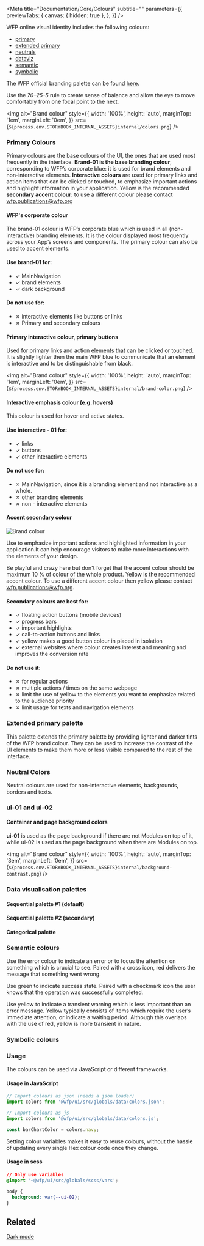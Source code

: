 
<Meta
  title="Documentation/Core/Colours"
  subtitle=""
  parameters={{
    previewTabs: {
      canvas: { hidden: true },
    },
  }}
/>

WFP online visual identity includes the following colours:

- [primary](#primary-colours)
- [extended primary](#extended-primary-palette)
- [neutrals](#neutral-colors)
- [dataviz](#tints-to-use-in-graphs-and-charts)
- [semantic](#semantic-colours)
- [symbolic](#symbolic-colours)

The WFP official branding palette can be found [here](http://brand.manuals.wfp.org/en/core-elements/colours/colour-palette/).

Use the _70–25–5_ rule to create sense of balance and allow the eye to
move comfortably from one focal point to the next.

<img
  alt="Brand colour"
  style={{
    width: '100%',
    height: 'auto',
    marginTop: '1em',
    marginLeft: '0em',
  }}
  src={`${process.env.STORYBOOK_INTERNAL_ASSETS}internal/colors.png`}
/>

### Primary Colours

Primary colours are the base colours of the UI, the ones that are used most
frequently in the interface. **Brand-01 is the base branding colour**,
corresponding to WFP’s corporate blue: it is used for brand elements and
non-interactive elements. **Interactive colours** are used for primary
links and action items that can be clicked or touched, to emphasize important
actions and highlight information in your application. Yellow is the
recommended **secondary accent colour**: to use a different colour please
contact [wfp.publications@wfp.org](mailto:wfp.publications@wfp.org)

<ColourList filter="brand" />

<Colour color="brand-01" />
<h4 className="wfp--story__sub-heading">WFP's corporate colour</h4>

The brand-01 colour is WFP’s corporate blue which is used in all
(non-interactive) branding elements. It is the colour displayed most
frequently across your App’s screens and components. The primary colour
can also be used to accent elements.

#### Use brand-01 for:

- ✓ MainNavigation
- ✓ brand elements
- ✓ dark background

#### Do not use for:

- ✗ interactive elements like buttons or links
- ✗ Primary and secondary colours

<Colour color="interactive-01" />

<h4 className="wfp--story__sub-heading">
  Primary interactive colour, primary buttons
</h4>

Used for primary links and action elements that can be clicked or touched. It
is slightly lighter then the main WFP blue to communicate that an element is
interactive and to be distinguishable from black.

<img
  alt="Brand colour"
  style={{
    width: '100%',
    height: 'auto',
    marginTop: '1em',
    marginLeft: '0em',
  }}
  src={`${process.env.STORYBOOK_INTERNAL_ASSETS}internal/brand-color.png`}
/>

<Colour color="interactive-02" />
<h4 className="wfp--story__sub-heading">
  Interactive emphasis colour (e.g. hovers)
</h4>

This colour is used for hover and active states.

#### Use interactive - 01 for:

- ✓ links
- ✓ buttons
- ✓ other interactive elements

#### Do not use for:

- ✗ MainNavigation, since it is a branding element and not interactive as a whole.
- ✗ other branding elements
- ✗ non - interactive elements

<Colour color="accent-01" />

<h4 className="wfp--story__sub-heading">Accent secondary colour</h4>
<img
  alt="Brand colour"
  style={{
    width: '100%',
    height: 'auto',
    marginTop: '1em',
    marginLeft: '0em',
  }}
  src={`${process.env.STORYBOOK_INTERNAL_ASSETS}internal/secondary-color.png`}
/>

Use to emphasize important actions and highlighted information in your
application.It can help encourage visitors to make more interactions
with the elements of your design.

Be playful and crazy here but don't forget that the accent colour should
be maximum 10 % of colour of the whole product. Yellow is the
recommended accent colour. To use a different accent colour then yellow
please contact [wfp.publications@wfp.org](mailto:wfp.publications@wfp.org).

#### Secondary colours are best for:

- ✓ floating action buttons (mobile devices)
- ✓ progress bars
- ✓ important highlights
- ✓ call-to-action buttons and links
- ✓ yellow makes a good button colour in placed in isolation
- ✓ external websites where colour creates interest and meaning and
  improves the conversion rate

#### Do not use it:

- ✗ for regular actions
- ✗ multiple actions / times on the same webpage
- ✗ limit the use of yellow to the elements you want to emphasize
  related to the audience priority
- ✗ limit usage for texts and navigation elements

### Extended primary palette

This palette extends the primary palette by providing lighter and darker
tints of the WFP brand colour. They can be used to increase the contrast
of the UI elements to make them more or less visible compared to the
rest of the interface.

<ColourList filter="brand-extended" />

### Neutral Colors

Neutral colours are used for non-interactive elements, backgrounds,
borders and texts.

<ColourList filter="ui" />

### ui-01 and ui-02

<h4 className="wfp--story__sub-heading">
  Container and page background colors
</h4>

**ui-01** is used as the page background if there are not Modules on
top of it, while ui-02 is used as the page background when there are
Modules on top.

<img
  alt="Brand colour"
  style={{
    width: '100%',
    height: 'auto',
    marginTop: '3em',
    marginLeft: '0em',
  }}
  src={`${process.env.STORYBOOK_INTERNAL_ASSETS}internal/background-contrast.png`}
/>

### Data visualisation palettes

#### Sequential palette #1 (default)

<ColourList filter="sequential-default" />

#### Sequential palette #2 (secondary)

<ColourList filter="sequential-secondary" />

#### Categorical palette

<ColourList filter="categorical" />

### Semantic colours

<ColourList filter="support" />

<Colour color="support-01" />

Use the error colour to indicate an error or to focus the attention on something
which is crucial to see. Paired with a cross icon, red delivers the message that
something went wrong.

<Colour color="support-02" />

Use green to indicate success state. Paired with a checkmark icon the user
knows that the operation was successfully completed.

<Colour color="support-03" />

Use yellow to indicate a transient warning which is less important than an
error message. Yellow typically consists of items which require the user’s
immediate attention, or indicate a waiting period. Although this overlaps with
the use of red, yellow is more transient in nature.

### Symbolic colours

<ColourList filter="symbolic" />

### Usage

The colours can be used via JavaScript or different frameworks.

#### Usage in JavaScript

```jsx
// Import colours as json (needs a json loader)
import colors from '@wfp/ui/src/globals/data/colors.json';

// Import colours as js
import colors from '@wfp/ui/src/globals/data/colors.js';

const barChartColor = colors.navy;
```

Setting colour variables makes it easy to reuse colours, without the hassle of updating every single Hex colour code once they change.

#### Usage in scss

```css
// Only use variables
@import '~@wfp/ui/src/globals/scss/vars';

body {
  background: var(--ui-02);
}
```

## Related

[Dark mode](?path=/docs/documentation-guidelines-darkmode-custom-colours--page)
